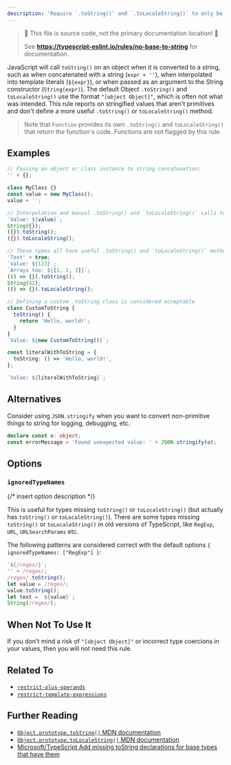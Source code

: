 ```yaml
---
description: 'Require `.toString()` and `.toLocaleString()` to only be called on objects which provide useful information when stringified.'
---
```



> 🛑 This file is source code, not the primary documentation location! 🛑
>
> See **https://typescript-eslint.io/rules/no-base-to-string** for documentation.

JavaScript will call `toString()` on an object when it is converted to a string, such as when concatenated with a string (`expr + ''`), when interpolated into template literals (`${expr}`), or when passed as an argument to the String constructor (`String(expr)`).
The default Object `.toString()` and `toLocaleString()` use the format `"[object Object]"`, which is often not what was intended.
This rule reports on stringified values that aren't primitives and don't define a more useful `.toString()` or `toLocaleString()` method.

> Note that `Function` provides its own `.toString()` and `toLocaleString()` that return the function's code.
> Functions are not flagged by this rule.

## Examples

<Tabs>
<TabItem value="❌ Incorrect">

```ts
// Passing an object or class instance to string concatenation:
'' + {};

class MyClass {}
const value = new MyClass();
value + '';

// Interpolation and manual .toString() and `toLocaleString()` calls too:
`Value: ${value}`;
String({});
({}).toString();
({}).toLocaleString();
```

</TabItem>
<TabItem value="✅ Correct">

```ts
// These types all have useful .toString() and `toLocaleString()` methods
'Text' + true;
`Value: ${123}`;
`Arrays too: ${[1, 2, 3]}`;
(() => {}).toString();
String(42);
(() => {}).toLocaleString();

// Defining a custom .toString class is considered acceptable
class CustomToString {
  toString() {
    return 'Hello, world!';
  }
}
`Value: ${new CustomToString()}`;

const literalWithToString = {
  toString: () => 'Hello, world!',
};

`Value: ${literalWithToString}`;
```

</TabItem>
</Tabs>

## Alternatives

Consider using `JSON.stringify` when you want to convert non-primitive things to string for logging, debugging, etc.

```typescript
declare const o: object;
const errorMessage = 'Found unexpected value: ' + JSON.stringify(o);
```

## Options

### `ignoredTypeNames`

{/* insert option description */}

This is useful for types missing `toString()` or `toLocaleString()` (but actually has `toString()` or `toLocaleString()`).
There are some types missing `toString()` or `toLocaleString()` in old versions of TypeScript, like `RegExp`, `URL`, `URLSearchParams` etc.

The following patterns are considered correct with the default options `{ ignoredTypeNames: ["RegExp"] }`:

```ts option='{ "ignoredTypeNames": ["RegExp"] }' showPlaygroundButton
`${/regex/}`;
'' + /regex/;
/regex/.toString();
let value = /regex/;
value.toString();
let text = `${value}`;
String(/regex/);
```

## When Not To Use It

If you don't mind a risk of `"[object Object]"` or incorrect type coercions in your values, then you will not need this rule.

## Related To

- [`restrict-plus-operands`](./restrict-plus-operands.mdx)
- [`restrict-template-expressions`](./restrict-template-expressions.mdx)

## Further Reading

- [`Object.prototype.toString()` MDN documentation](https://developer.mozilla.org/en-US/docs/Web/JavaScript/Reference/Global_Objects/Object/toString)
- [`Object.prototype.toLocaleString()` MDN documentation](https://developer.mozilla.org/en-US/docs/Web/JavaScript/Reference/Global_Objects/Object/toLocaleString)
- [Microsoft/TypeScript Add missing toString declarations for base types that have them](https://github.com/microsoft/TypeScript/issues/38347)
